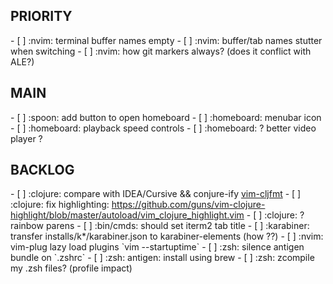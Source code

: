 == PRIORITY ==
- [ ] :nvim: terminal buffer names empty
- [ ] :nvim: buffer/tab names stutter when switching
- [ ] :nvim: how git markers always? (does it conflict with ALE?)

== MAIN ==
- [ ] :spoon: add button to open homeboard
- [ ] :homeboard: menubar icon
- [ ] :homeboard: playback speed controls
- [ ] :homeboard: ? better video player ?

== BACKLOG ==
- [ ] :clojure: compare with IDEA/Cursive && conjure-ify [[https://github.com/venantius/vim-cljfmt/tree/master/plugin|vim-cljfmt]]
- [ ] :clojure: fix highlighting: https://github.com/guns/vim-clojure-highlight/blob/master/autoload/vim_clojure_highlight.vim
- [ ] :clojure: ? rainbow parens
- [ ] :bin/cmds: should set iterm2 tab title
- [ ] :karabiner: transfer installs/k*/karabiner.json to karabiner-elements (how ??)
- [ ] :nvim: vim-plug lazy load plugins `vim --startuptime`
- [ ] :zsh: silence antigen bundle on `.zshrc`
- [ ] :zsh: antigen: install using brew
- [ ] :zsh: zcompile my .zsh files? (profile impact)
